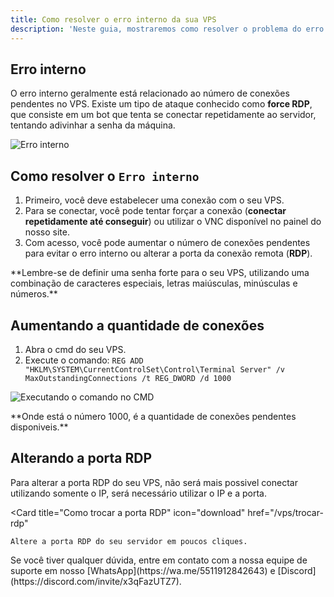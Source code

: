 ```yaml
---
title: Como resolver o erro interno da sua VPS
description: 'Neste guia, mostraremos como resolver o problema do erro interno na sua vps.'
---
```

## Erro interno
O erro interno geralmente está relacionado ao número de conexões pendentes no VPS. Existe um tipo de ataque conhecido como **force RDP**, que consiste em um bot que tenta se conectar repetidamente ao servidor, tentando adivinhar a senha da máquina.

<img
  className="block"
  src="/images/erro-interno.png"
  alt="Erro interno"
/>

## Como resolver o `Erro interno`
1. Primeiro, você deve estabelecer uma conexão com o seu VPS.
2. Para se conectar, você pode tentar forçar a conexão (**conectar repetidamente até conseguir**) ou utilizar o VNC disponível no painel do nosso site.
3. Com acesso, você pode aumentar o número de conexões pendentes para evitar o erro interno ou alterar a porta da conexão remota (**RDP**).

<Warning>
**Lembre-se de definir uma senha forte para o seu VPS, utilizando uma combinação de caracteres especiais, letras maiúsculas, minúsculas e números.** 
</Warning>

## Aumentando a quantidade de conexões
1. Abra o cmd do seu VPS.
2. Execute o comando: ``REG ADD "HKLM\SYSTEM\CurrentControlSet\Control\Terminal Server" /v MaxOutstandingConnections /t REG_DWORD /d 1000``

<img
  className="block"
  src="/images/cmd-vps.png"
  alt="Executando o comando no CMD"
/>

<Note>
**Onde está o número 1000, é a quantidade de conexões pendentes disponiveis.**
</Note>

## Alterando a porta RDP
Para alterar a porta RDP do seu VPS, não será mais possivel conectar utilizando somente o IP, será necessário utilizar o IP e a porta.

  <Card
    title="Como trocar a porta RDP"
    icon="download"
    href="/vps/trocar-rdp"
  >
    Altere a porta RDP do seu servidor em poucos cliques.
  </Card>

<Check>
Se você tiver qualquer dúvida, entre em contato com a nossa equipe de suporte
em nosso [WhatsApp](https://wa.me/5511912842643) 
e [Discord](https://discord.com/invite/x3qFazUTZ7).
</Check>